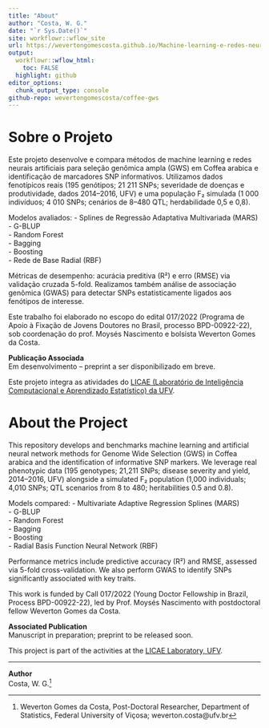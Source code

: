 ```yaml
---
title: "About"
author: "Costa, W. G."
date: "`r Sys.Date()`"
site: workflowr::wflow_site
url: https://wevertongomescosta.github.io/Machine-learning-e-redes-neurais-artificiais-no-melhoramento-genetico-do-cafeeiro//
output:
  workflowr::wflow_html:
    toc: FALSE
  highlight: github
editor_options:
  chunk_output_type: console
github-repo: wevertongomescosta/coffee-gws
---
```


# Sobre o Projeto

Este projeto desenvolve e compara métodos de machine learning e redes neurais artificiais para seleção genômica ampla (GWS) em Coffea arabica e identificação de marcadores SNP informativos. Utilizamos dados fenotípicos reais (195 genótipos; 21 211 SNPs; severidade de doenças e produtividade, dados 2014–2016, UFV) e uma população F₂ simulada (1 000 indivíduos; 4 010 SNPs; cenários de 8–480 QTL; herdabilidade 0,5 e 0,8).  

Modelos avaliados:
- Splines de Regressão Adaptativa Multivariada (MARS)  
- G-BLUP  
- Random Forest  
- Bagging  
- Boosting  
- Rede de Base Radial (RBF)  

Métricas de desempenho: acurácia preditiva (R²) e erro (RMSE) via validação cruzada 5-fold. Realizamos também análise de associação genômica (GWAS) para detectar SNPs estatisticamente ligados aos fenótipos de interesse.  

Este trabalho foi elaborado no escopo do edital 017/2022 (Programa de Apoio à Fixação de Jovens Doutores no Brasil, processo BPD-00922-22), sob coordenação do prof. Moysés Nascimento e bolsista Weverton Gomes da Costa.  

**Publicação Associada**  
Em desenvolvimento – preprint a ser disponibilizado em breve.

Este projeto integra as atividades do [LICAE (Laboratório de Inteligência Computacional e Aprendizado Estatístico) da UFV](https://www.licae.ufv.br/).

# About the Project

This repository develops and benchmarks machine learning and artificial neural network methods for Genome Wide Selection (GWS) in Coffea arabica and the identification of informative SNP markers. We leverage real phenotypic data (195 genotypes; 21,211 SNPs; disease severity and yield, 2014–2016, UFV) alongside a simulated F₂ population (1,000 individuals; 4,010 SNPs; QTL scenarios from 8 to 480; heritabilities 0.5 and 0.8).

Models compared:
- Multivariate Adaptive Regression Splines (MARS)  
- G-BLUP  
- Random Forest  
- Bagging  
- Boosting  
- Radial Basis Function Neural Network (RBF)  

Performance metrics include predictive accuracy (R²) and RMSE, assessed via 5-fold cross-validation. We also perform GWAS to identify SNPs significantly associated with key traits.

This work is funded by Call 017/2022 (Young Doctor Fellowship in Brazil, Process BPD-00922-22), led by Prof. Moysés Nascimento with postdoctoral fellow Weverton Gomes da Costa.

**Associated Publication**  
Manuscript in preparation; preprint to be released soon.

This project is part of the activities at the [LICAE Laboratory, UFV](https://www.licae.ufv.br/).

---

**Author**  
Costa, W. G.^[Weverton Gomes da Costa, Post-Doctoral Researcher, Department of Statistics, Federal University of Viçosa; weverton.costa@ufv.br]
